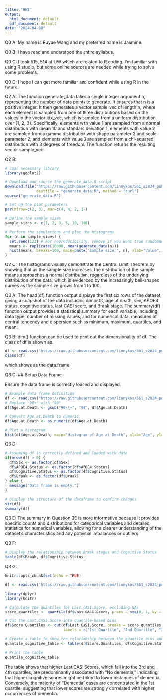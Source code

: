 ```yaml
---
title: "HW1"
output:
  html_document: default
  pdf_document: default
date: "2024-04-08"
---
```


Q0 A: My name is Ruyue Wang and my preferred name is Jasmine.

Q0 B: I have read and understood the entire syllabus.

Q0 C: I took 515, 514 at UW which are related to R coding. I'm familiar with using R studio, but some online sources are needed while trying to solve some problems.

Q0 D: I hope I can get more familiar and confident while using R in the future.

Q2 A: The function generate_data takes a single integer argument n, representing the number of data points to generate. It ensures that n is a positive integer. It then generates a vector sample_vec of length n, where each element is sampled from one of three distributions based on the values in the vector idx_vec, which is sampled from a uniform distribution over {1, 2, 3}. Specifically, elements with value 1 are sampled from a normal distribution with mean 10 and standard deviation 1, elements with value 2 are sampled from a gamma distribution with shape parameter 2 and scale parameter 2, and elements with value 3 are sampled from a chi-squared distribution with 3 degrees of freedom. The function returns the resulting vector sample_vec.

Q2 B: 
```r
# Load necessary library
library(ggplot2)

# Download and source the generate_data.R script
download.file("https://raw.githubusercontent.com/linnykos/561_s2024_public/main/homework1/generate_data.R", 
              destfile = "generate_data.R", method = "curl")
source("generate_data.R")

# Set up the plot parameters
par(mfrow=c(2, 3), mar=c(4, 4, 2, 1))

# Define the sample sizes
sample_sizes <- c(1, 2, 3, 5, 10, 100)

# Perform the simulations and plot the histograms
for (n in sample_sizes) {
  set.seed(123) # For reproducibility, remove if you want true randomness
  means <- replicate(10000, mean(generate_data(n)))
  hist(means, breaks=100, main=paste("Sample size:", n), xlab="Value", ylab="Frequency")
}
```

Q2 C: The histograms visually demonstrate the Central Limit Theorem by showing that as the sample size increases, the distribution of the sample means approaches a normal distribution, regardless of the underlying distribution of the data, which is evidenced by the increasingly bell-shaped curves as the sample size grows from 1 to 100.

Q3 A: The head(df) function output displays the first six rows of the dataset, giving a snapshot of the data including donor ID, age at death, sex, APOE4 status, cognitive status, last CASI score, and Braak stage. The summary(df) function output provides a statistical summary for each variable, including data type, number of missing values, and for numerical data, measures of central tendency and dispersion such as minimum, maximum, quartiles, and mean.

Q3 B: dim() function can be used to print out the dimensionality of df. The class of df is shown as.

```r
df <- read.csv("https://raw.githubusercontent.com/linnykos/561_s2024_public/main/homework1/sea-ad.csv")
class(df)
```
which shows as the data.frame

Q3 C:
## Setup Data Frame

Ensure the data frame is correctly loaded and displayed.

```r
# Example data frame definition
df <- read.csv("https://raw.githubusercontent.com/linnykos/561_s2024_public/main/homework1/sea-ad.csv")
# Replace "90+" with "90"
df$Age.at.Death <- gsub("90\\+", "90", df$Age.at.Death)

# Convert Age.at.Death to numeric
df$Age.at.Death <- as.numeric(df$Age.at.Death)

# Plot a histogram
hist(df$Age.at.Death, main="Histogram of Age at Death", xlab="Age", ylab="Frequency")
```

Q3 D:
```r
# Assuming df is correctly defined and loaded with data
if(nrow(df) > 0) {
  df$Sex <- as.factor(df$Sex)
  df$APOE4.Status <- as.factor(df$APOE4.Status)
  df$Cognitive.Status <- as.factor(df$Cognitive.Status)
  df$Braak <- as.factor(df$Braak)
} else {
  message("Data frame is empty.")
}

# Display the structure of the dataframe to confirm changes
str(df)
summary(df)
```

Q3 E: The summary in Question 3E is more informative because it provides specific counts and distributions for categorical variables and detailed statistics for numerical variables, allowing for a clearer understanding of the dataset's characteristics and any potential imbalances or outliers

Q3 F: 
```r
# Display the relationship between Braak stages and Cognitive Status
table(df$Braak, df$Cognitive.Status)
```

Q3 G:
```r
knitr::opts_chunk$set(echo = TRUE)

df <- read.csv("https://raw.githubusercontent.com/linnykos/561_s2024_public/main/homework1/sea-ad.csv")

library(dplyr)
library(knitr)

# Calculate the quantiles for Last.CASI.Score, excluding NAs
score_quantiles <- quantile(df$Last.CASI.Score, probs = seq(0, 1, by = 0.25), na.rm = TRUE)

# Cut the Last.CASI.Score into quantile-based bins
df$Score.Quantiles <- cut(df$Last.CASI.Score, breaks = score_quantiles, include.lowest = TRUE, 
                          labels = c("1st Quartile", "2nd Quartile", "3rd Quartile", "4th Quartile"))

# Create a table to show the relationship between the quantile bins and Cognitive Status
quantile_cognitive_table <- table(df$Score.Quantiles, df$Cognitive.Status)

# Print the table
quantile_cognitive_table
```
The table shows that higher Last.CASI.Scores, which fall into the 3rd and 4th quartiles, are predominantly associated with "No dementia," indicating that higher cognitive scores might be linked to lower instances of dementia. Conversely, the majority of "Dementia" cases are concentrated in the 1st quartile, suggesting that lower scores are strongly correlated with higher occurrences of dementia.

